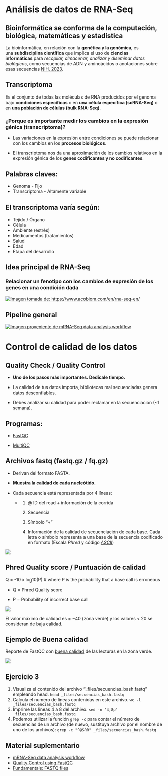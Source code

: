# **Análisis de datos de RNA-Seq**

## **Bioinformática se conforma de la computación, biológica, matemáticas y estadística**

La bioinformática, en relación con la **genética y la genómica**, es una **subdisciplina científica** que implica el uso de **ciencias informáticas** para *recopilar, almacenar, analizar y diseminar datos biológicos*, como secuencias de ADN y aminoácidos o anotaciones sobre esas secuencias [NIH, 2023](https://www.genome.gov/es/genetics-glossary/Bioinformatica).

## **Transcriptoma**

Es el conjunto de todas las moléculas de RNA producidos por el genoma bajo **condiciones específicas** o en **una célula específica (scRNA-Seq)** o en **una población de células (bulk RNA-Seq)**.

### **¿Porque es importante medir los cambios en la expresión génica (transcriptoma)?**

-   Las variaciones en la expresión entre condiciones se puede relacionar con los cambios en los **procesos biológicos**.

-   El transcriptoma nos da una aproximación de los cambios relativos en la expresión génica de los **genes codificantes y no codificantes**.

::: callout-note
## Palabras claves:

-   Genoma - Fijo
-   Transcriptoma - Altamente variable
:::

## **El transcriptoma varía según:**

-   Tejido / Órgano
-   Célula
-   Ambiente (estrés)
-   Medicamentos (tratamientos)
-   Salud
-   Edad
-   Etapa del desarrollo

## **Idea principal de RNA-Seq**

### **Relacionar un fenotipo con los cambios de expresión de los genes en una condición dada**

[![Imagen tomada de: https://www.acobiom.com/en/rna-seq-en/](https://www.acobiom.com/wp-content/uploads/2022/09/cropped-cropped-RNA-Seq-Experiment-1.png)](https://www.acobiom.com/en/rna-seq-en/)

## Pipeline general

[![Imagen proveniente de mRNA-Seq data analysis workflow](https://biocorecrg.github.io/RNAseq_course_2019/images/RNAseq_workflow.png)](https://biocorecrg.github.io/RNAseq_course_2019/workflow.html)

# **Control de calidad de los datos**

## **Quality Check / Quality Control**

-   **Uno de los pasos más importantes. Dedícale tiempo.**

-   La calidad de tus datos importa, bibliotecas mal secuenciadas genera datos desconfiables.

-   Debes analizar su calidad para poder reclamar en la secuenciación (\~1 semana).

::: callout-note
## Programas:

-   [FastQC](https://www.bioinformatics.babraham.ac.uk/projects/fastqc/)

-   [MultiQC](https://multiqc.info/)
:::

## **Archivos fastq (fastq.gz / fq.gz)**

-   Derivan del formato FASTA.

-   **Muestra la calidad de cada nucleótido.**

-   Cada secuencia está representada por 4 líneas:

    -   <div>

        1.  \@ ID del read + información de la corrida

        2.  Secuencia

        3.  Símbolo "+"

        4.  Información de la calidad de secuenciación de cada base. Cada letra o símbolo representa a una base de la secuencia codificado en formato (Escala *Phred* y código [*ASCII*](https://www.drive5.com/usearch/manual/quality_score.html))

        </div>

[![](img/fastq_example.png)](https://eveliacoss.github.io/RNAseq_classFEB2024/Presentaciones/Dia1_AspectosGenerales.html#45)

## **Phred Quality score / Puntuación de calidad**

Q = -10 x log10(P) \# where P is the probability that a base call is erroneous

-   Q = Phred Quality score

-   P = Probability of incorrect base call

![](img/Phred_example.png)

El valor máximo de calidad es = \~40 (zona verde) y los valores \< 20 se consideran de baja calidad.

::: callout-note
## Ejemplo de Buena calidad

Reporte de FastQC con [buena calidad](https://www.bioinformatics.babraham.ac.uk/projects/fastqc/good_sequence_short_fastqc.html) de las lecturas en la zona verde.
:::

[![](img/GoodQC.png)](https://www.bioinformatics.babraham.ac.uk/projects/fastqc/good_sequence_short_fastqc.html)

::: callout-note
## Ejercicio 3

1.  Visualiza el contenido del archivo "\_files/secuencias_bash.fastq" empleando head. `head _files/secuencias_bash.fastq`
2.  Calcula el numero de lineas contenidas en este archivo. `wc -l _files/secuencias_bash.fastq`
3.  Imprime las lineas 4 a 8 del archivo. `sed -n '4,8p' _files/secuencias_bash.fastq`
4.  Podemos utilizar la función `grep -c` para contar el número de secuencias de un archivo (de nuevo, sustituya archivo por el nombre de uno de los archivos): `grep -c "^@SRR" _files/secuencias_bash.fastq`
:::

## Material suplementario

-   [mRNA-Seq data analysis workflow](https://biocorecrg.github.io/RNAseq_course_2019/workflow.html)
-   [Quality Control using FastQC](https://hbctraining.github.io/Training-modules/planning_successful_rnaseq/lessons/QC_raw_data.html)
-   [Fundamentals: FASTQ files](https://learnmetabarcoding.github.io/LearnMetabarcoding/processing/fastq.html)
